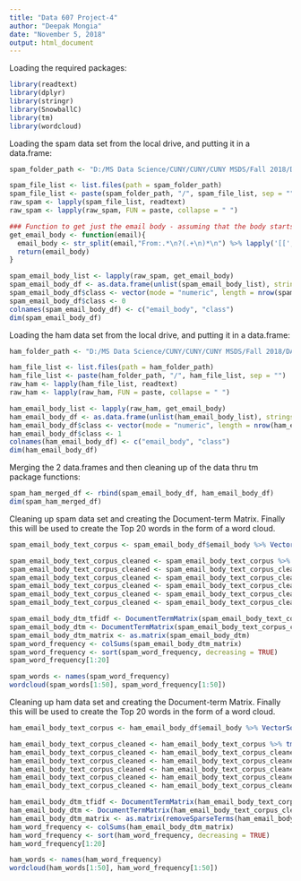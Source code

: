 ```yaml
---
title: "Data 607 Project-4"
author: "Deepak Mongia"
date: "November 5, 2018"
output: html_document
---
```


Loading the required packages:

```r
library(readtext)
library(dplyr)
library(stringr)
library(SnowballC)
library(tm)
library(wordcloud)
```

Loading the spam data set from the local drive, and putting it in a data.frame:

```r
spam_folder_path <- "D:/MS Data Science/CUNY/CUNY/CUNY MSDS/Fall 2018/DATA 607/DATA 607 Week-10/Data 607 Project-4/spamham/All-spam"

spam_file_list <- list.files(path = spam_folder_path)
spam_file_list <- paste(spam_folder_path, "/", spam_file_list, sep = "")
raw_spam <- lapply(spam_file_list, readtext)
raw_spam <- lapply(raw_spam, FUN = paste, collapse = " ")

### Function to get just the email body - assuming that the body starts from the point just after 2 consecutive new line characters that comes for the first time after the string "From:"
get_email_body <- function(email){
  email_body <- str_split(email,"From:.*\n?(.+\n)*\n") %>% lapply('[[',2) %>% unlist()
  return(email_body)
}

spam_email_body_list <- lapply(raw_spam, get_email_body)
spam_email_body_df <- as.data.frame(unlist(spam_email_body_list), stringsAsFactors = FALSE)
spam_email_body_df$class <- vector(mode = "numeric", length = nrow(spam_email_body_df))
spam_email_body_df$class <- 0
colnames(spam_email_body_df) <- c("email_body", "class")
dim(spam_email_body_df)

```

Loading the ham data set from the local drive, and putting it in a data.frame:

```r
ham_folder_path <- "D:/MS Data Science/CUNY/CUNY/CUNY MSDS/Fall 2018/DATA 607/DATA 607 Week-10/Data 607 Project-4/spamham/All-ham"

ham_file_list <- list.files(path = ham_folder_path)
ham_file_list <- paste(ham_folder_path, "/", ham_file_list, sep = "")
raw_ham <- lapply(ham_file_list, readtext)
raw_ham <- lapply(raw_ham, FUN = paste, collapse = " ")

ham_email_body_list <- lapply(raw_ham, get_email_body)
ham_email_body_df <- as.data.frame(unlist(ham_email_body_list), stringsAsFactors = FALSE)
ham_email_body_df$class <- vector(mode = "numeric", length = nrow(ham_email_body_df))
ham_email_body_df$class <- 1
colnames(ham_email_body_df) <- c("email_body", "class")
dim(ham_email_body_df)

```

Merging the 2 data.frames and then cleaning up of the data thru tm package functions:

```r
spam_ham_merged_df <- rbind(spam_email_body_df, ham_email_body_df)
dim(spam_ham_merged_df)
```

Cleaning up spam data set and creating the Document-term Matrix. Finally this will be used to create the Top 20 words in the form of a word cloud.
```r
spam_email_body_text_corpus <- spam_email_body_df$email_body %>% VectorSource() %>% Corpus()

spam_email_body_text_corpus_cleaned <- spam_email_body_text_corpus %>% tm_map(content_transformer(tolower))
spam_email_body_text_corpus_cleaned <- spam_email_body_text_corpus_cleaned %>% tm_map(removePunctuation)
spam_email_body_text_corpus_cleaned <- spam_email_body_text_corpus_cleaned %>% tm_map(stripWhitespace)
spam_email_body_text_corpus_cleaned <- spam_email_body_text_corpus_cleaned %>% tm_map(removeWords, stopwords("english"))
spam_email_body_text_corpus_cleaned <- spam_email_body_text_corpus_cleaned %>% tm_map(removeNumbers)
spam_email_body_text_corpus_cleaned <- spam_email_body_text_corpus_cleaned %>% tm_map(stemDocument)

spam_email_body_dtm_tfidf <- DocumentTermMatrix(spam_email_body_text_corpus_cleaned, control = list(weighting = weightTfIdf))
spam_email_body_dtm <- DocumentTermMatrix(spam_email_body_text_corpus_cleaned)
spam_email_body_dtm_matrix <- as.matrix(spam_email_body_dtm)
spam_word_frequency <- colSums(spam_email_body_dtm_matrix)
spam_word_frequency <- sort(spam_word_frequency, decreasing = TRUE)
spam_word_frequency[1:20]

spam_words <- names(spam_word_frequency)
wordcloud(spam_words[1:50], spam_word_frequency[1:50])
```

Cleaning up ham data set and creating the Document-term Matrix. Finally this will be used to create the Top 20 words in the form of a word cloud.
```r
ham_email_body_text_corpus <- ham_email_body_df$email_body %>% VectorSource() %>% Corpus()

ham_email_body_text_corpus_cleaned <- ham_email_body_text_corpus %>% tm_map(content_transformer(tolower))
ham_email_body_text_corpus_cleaned <- ham_email_body_text_corpus_cleaned %>% tm_map(removePunctuation)
ham_email_body_text_corpus_cleaned <- ham_email_body_text_corpus_cleaned %>% tm_map(stripWhitespace)
ham_email_body_text_corpus_cleaned <- ham_email_body_text_corpus_cleaned %>% tm_map(removeWords, stopwords("english"))
ham_email_body_text_corpus_cleaned <- ham_email_body_text_corpus_cleaned %>% tm_map(removeNumbers)
ham_email_body_text_corpus_cleaned <- ham_email_body_text_corpus_cleaned %>% tm_map(stemDocument)

ham_email_body_dtm_tfidf <- DocumentTermMatrix(ham_email_body_text_corpus_cleaned, control = list(weighting = weightTfIdf))
ham_email_body_dtm <- DocumentTermMatrix(ham_email_body_text_corpus_cleaned)
ham_email_body_dtm_matrix <- as.matrix(removeSparseTerms(ham_email_body_dtm, 0.999))
ham_word_frequency <- colSums(ham_email_body_dtm_matrix)
ham_word_frequency <- sort(ham_word_frequency, decreasing = TRUE)
ham_word_frequency[1:20]

ham_words <- names(ham_word_frequency)
wordcloud(ham_words[1:50], ham_word_frequency[1:50])
```
